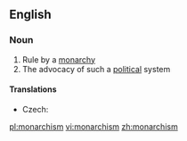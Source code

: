 ==English==

===Noun===
{{wikipedia}}
{{en-noun|-}}

# Rule by a [[monarchy]]
# The advocacy of such a [[political]] system

====Translations====
{{trans-top|advocacy of the monarchistic political system}}
* Czech: {{t-|cs|monarchismus|m}}
{{trans-mid}}
{{trans-bottom}}

[[pl:monarchism]]
[[vi:monarchism]]
[[zh:monarchism]]